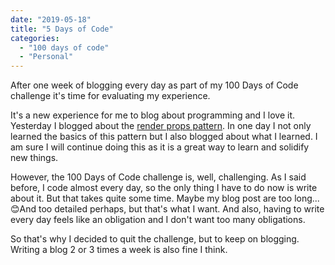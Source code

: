 ```yaml
---
date: "2019-05-18"
title: "5 Days of Code"
categories:
  - "100 days of code"
  - "Personal"
---
```


After one week of blogging every day as part of my 100 Days of Code challenge
it's time for evaluating my experience.

It's a new experience for me to blog about programming and I love it. Yesterday
I blogged about the [render props pattern].
In one day I not only learned the basics of this pattern but I also blogged
about what I learned. I am sure I will continue doing this as it is a great way
to learn and solidify new things.

However, the 100 Days of Code challenge is, well, challenging. As I said before,
I code almost every day, so the only thing I have to do now is write about it.
But that takes quite some time. Maybe my blog post are too long... 😊And too
detailed perhaps, but that's what I want. And also, having to write every day
feels like an obligation and I don't want too many obligations.

So that's why I decided to quit the challenge, but to keep on blogging. Writing
a blog 2 or 3 times a week is also fine I think.

[render props pattern]: https://bouwe.io/day-4-render-props
